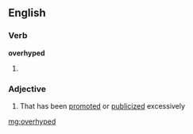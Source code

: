 ==English==

===Verb===
'''overhyped'''

# {{past of|[[overhype]]}}

===Adjective===
{{en-adj}}

# That has been [[promote]]d or [[publicize]]d excessively

[[mg:overhyped]]